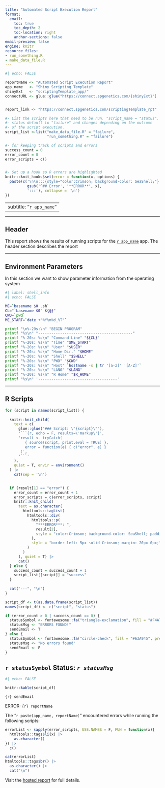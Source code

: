```yaml
---
title: "Automated Script Execution Report"
format:
  email:
    toc: true
    toc_depth: 2
    toc-location: right
    anchor-sections: false
email-preview: false
engine: knitr
resource_files:
- run_something.R
- make_data_file.R
---
```


```r
#| echo: FALSE

reportName <- "Automated Script Execution Report"
app_name   <- "Shiny Scripting Template"
shinyExt   <- "scriptingTemplate_app/"
connectURL <- glue::glue("https://connect.spgenetics.com/{shinyExt}")


report_link <- "https://connect.spgenetics.com/scriptingTemplate_rpt"

#- List the scripts here that need to be run. "script_name = "status".
#- status default to "failure" and changes depending on the outcome
#- of the script execution.
script_list <-list("make_data_file.R" = "failure", 
                   "run_something.R" = "failure")

#- for keeping track of scripts and errors
success_count = 0
error_count = 0
error_scripts = c()


#- Set up a hook so R errors are highlighted
knitr::knit_hooks$set(error = function(x, options) { 
  paste(c('\n\n:::{style="color:Crimson; background-color: SeaShell;"}',
          gsub('^## Error', '**ERROR**', x),
          ':::'), collapse = '\n')
})

```

---
subtitle: "[`r app_name`](`r connectURL`)"
---

---

## Header

This report shows the results of running scripts for the [`r app_name`](`r connectURL`) app. The header section describes the report

---

## Environment Parameters

In this section we want to show parameter information from the operating system


```bash
#| label: shell_info
#| echo: FALSE

ME=`basename $0 .sh`
CL="`basename $0` ${@}"
CWD=`pwd`
ME_START=`date +"%Y%m%d_%T"`

printf "\n%-20s:\n" "BEGIN PROGRAM" 
printf "%s\n" "-------------------------------------------"
printf "%-20s: %s\n" "Command Line" "${CL}"
printf "%-20s: %s\n" "Time" "$ME_START"
printf "%-20s: %s\n" "User" "$USER"
printf "%-20s: %s\n" "Home Dir." "$HOME"
printf "%-20s: %s\n" "Shell" "$SHELL"
printf "%-20s: %s\n" "PWD" "$CWD"
printf "%-20s: %s\n" "Host" `hostname -s | tr '[a-z]' '[A-Z]'`
printf "%-20s: %s\n" "LANG" "$LANG"
printf "%-20s: %s\n" "R Home" "$R_HOME"
printf "%s\n" '------------------------------------'
```

---

## R Scripts

```r

for (script in names(script_list)) {
  
  knitr::knit_child(
    text = c(
      glue::glue("### Script: \"{script}\""),
      '```{r, echo = F, results=\'markup\'}',
      'result <- tryCatch(
         { source(script, print.eval = TRUE) },
         error = function(e) { c("error", e) }
       )',
      '```'
    ), 
    quiet = T, envir = environment()
  ) |>
    cat(sep = '\n')

  
  if (result[1] == "error") {
    error_count = error_count + 1
    error_scripts = c(error_scripts, script)
    knitr::knit_child(
      text = as.character(
        htmltools::tagList(
          htmltools::div(
            htmltools::p(
              "***ERROR***: ", 
              result[2], 
              style = "color:Crimson; background-color: SeaShell; padding-left: 7px;"
            ),
            style = "border-left: 5px solid Crimson; margin: 20px 0px;"
          )
        )
      ), quiet = T) |>
      cat()
  } else {
    success_count = success_count + 1
    script_list[[script]] = "success"
  }
  
  cat("---", "\n")
}

```


```r
script_df <- t(as.data.frame(script_list))
names(script_df) <- c("script", "status")

if (error_count > 0 | success_count == 0) {
  statusSymbol <- fontawesome::fa("triangle-exclamation", fill = "#F4A71C", margin_right = '0.2em')
  statusMsg <- "ERRORS FOUND!"
  sendEmail <- T
} else {
  statusSymbol <- fontawesome::fa("circle-check", fill = "#63A945", prefer_type = "solid", margin_right = '0.2em')
  statusMsg <- "No errors found"
  sendEmail <- F
}
```

## `r statusSymbol` Status: _`r statusMsg`_ 

```r
#| echo: FALSE

knitr::kable(script_df)
```


<!-- Setup email to send on error -->

::: {.email}

::: {.email-scheduled}
`{r} sendEmail`
:::

::: {.subject}
ERROR: `{r} reportName`
:::

The "`r paste(app_name, reportName)`" encountered errors while running the following scripts:

```r

errorList <- sapply(error_scripts, USE.NAMES = F, FUN = function(x){
  htmltools::tags$li(x) |>
    as.character()
}) |>
  c()

```

```r
cat(errorList)
htmltools::tags$br() |>
  as.character() |>
  cat("\n")
```

Visit the [hosted report]({{< env RSC_REPORT_URL >}})
for full details.

:::


